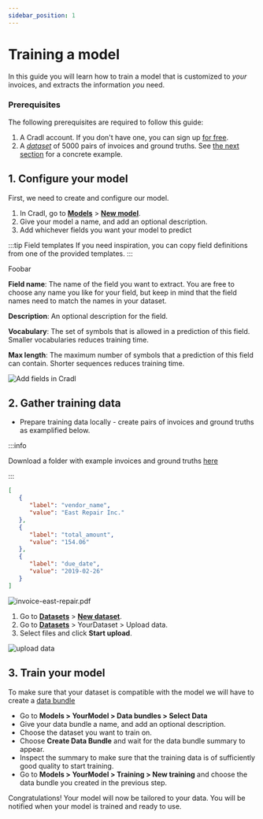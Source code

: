 ```yaml
---
sidebar_position: 1
---
```



# Training a model
In this guide you will learn how to train a model that is customized to *your* invoices, and extracts the information *you* need.

### Prerequisites
The following prerequisites are required to follow this guide:
1. A Cradl account. If you don't have one, you can sign up [for free](https://cradl.ai).
2. A [*dataset*](/concepts/datasets) of 5000 pairs of invoices and ground truths. See [the next section](#2-gather-training-data) for a concrete example.

## 1. Configure your model
First, we need to create and configure our model.
 1. In Cradl, go to [**Models**](https://app.cradl.ai/models) > [**New model**](https://app.cradl.ai/models).
 2. Give your model a name, and add an optional description.
 3. Add whichever fields you want your model to predict

:::tip Field templates
If you need inspiration, you can copy field definitions from one of the provided templates.
:::

Foobar

   **Field name**: The name of the field you want to extract. You are free to choose any name you like for your field, but keep in mind that the field names need to match the names in your dataset.

   **Description**: An optional description for the field.

   **Vocabulary**: The set of symbols that is allowed in a prediction of this field. Smaller vocabularies reduces training time.

   **Max length**: The maximum number of symbols that a prediction of this field can contain. Shorter sequences reduces training time.

![Add fields in Cradl](/img/use-cases/fields.png)

## 2. Gather training data
- Prepare training data locally - create pairs of invoices and ground truths as examplified below.


:::info

Download a folder with example invoices and ground truths [here](/sample_invoices.zip)

:::


<Tabs>
<TabItem value="ground-truth" label="invoice-east-repair.json - Ground Truth" default>

```json
[
   {
      "label": "vendor_name",
      "value": "East Repair Inc."
   },
   {
      "label": "total_amount",
      "value": "154.06"
   },
   {
      "label": "due_date",
      "value": "2019-02-26"
   }
]
```

</TabItem>
<TabItem value="document" label="invoice-east-repair.pdf - Invoice">

![invoice-east-repair.pdf](/img/use-cases/invoice-sample-01.png)

</TabItem>
</Tabs>

1. Go to [**Datasets**](https://app.cradl.ai/datasets) > [**New dataset**](https://app.cradl.ai/datasets/new).
2. Go to [**Datasets**](https://app.cradl.ai/datasets) > YourDataset > Upload data.
3. Select files and click **Start upload**.

![upload data](/img/upload-data-app/upload-documents-cradl-1.png)

## 3. Train your model
To make sure that your dataset is compatible with the model we will have to create a [data bundle](../concepts/training-data.mdx)

- Go to **Models > YourModel > Data bundles > Select Data**
- Give your data bundle a name, and add an optional description.
- Choose the dataset you want to train on.
- Choose **Create Data Bundle** and wait for the data bundle summary to appear.
- Inspect the summary to make sure that the training data is of sufficiently good quality to start training.
- Go to **Models > YourModel > Training > New training** and choose the data bundle you created in the previous step.

Congratulations! Your model will now be tailored to your data.
You will be notified when your model is trained and ready to use.
